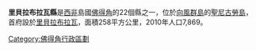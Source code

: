 {{Geobox|縣
|name = 里貝拉布拉瓦縣
|map = Ribeira Brava county, Cape Verde.png
|symbol_type = 
|symbol = 
|country = {{flag|Cape Verde}}
|capital_type = 首府
|capital = [[里貝拉布拉瓦|里貝拉布拉瓦]]
|region_type = 島嶼
|region = [[聖尼古勞島|聖尼古勞島]]
|area = 258
|population = 13664
|population_as_of = 2005
|population_density = 
|code_type = 
|code = 
|iso_code = 
|iso_subcode = 
|free_type = 
|free = 
|website = 
}}

'''里貝拉布拉瓦縣'''是[[西非|西非]]島國[[佛得角|佛得角]]的22個縣之一，位於[[向風群島_(佛得角)|向風群島]]的[[聖尼古勞島|聖尼古勞島]]，首府設於[[里貝拉布拉瓦|里貝拉布拉瓦]]，面積258平方公里，2010年人口7,869。

{{coord|16|37|N|24|18|W|display=title|region:CV_type:city_source:GNS-enwiki}}

{{維德角行政區劃}}

[[Category:佛得角行政區劃|Category:佛得角行政區劃]]


{{CapeVerde-stub}}